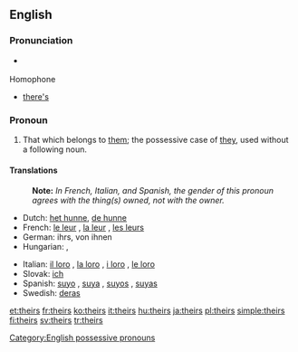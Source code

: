 {{wikipedia}}
==English==

===Pronunciation===
* {{audio|en-us-theirs.ogg|Audio (US)}}
*: {{rhymes|ɛə(r)z}}

;Homophone
* [[there's]]

===Pronoun===
{{en-pron}}

# That which belongs to [[them]]; the possessive case of [[they]], used without a following noun.

====Translations====
{{trans-top|that which belongs to them}}
: '''Note:''' ''In French, Italian, and Spanish, the gender of this pronoun agrees with the thing(s) owned, not with the owner.''
* Dutch: [[het hunne]], [[de hunne]]
* French: [[le leur]] {{f|s}}, [[la leur]] {{f|s}}, [[les leurs]] {{p}}
* German: ihrs, von ihnen
* Hungarian: {{t|hu|övék}},  {{t|hu|övéik}}
{{trans-mid}}
* Italian: [[il loro]] {{m|s}}, [[la loro]] {{f|s}}, [[i loro]] {{m|p}}, [[le loro]] {{f|p}}
* Slovak: [[ich#Slovak|ich]]
* Spanish: [[suyo]] {{m|s}}, [[suya]] {{f|s}}, [[suyos]] {{m|p}}, [[suyas]] {{f|p}}
* Swedish: [[deras]]
{{trans-bottom}}

[[Category:English possessive pronouns]]

[[et:theirs]]
[[fr:theirs]]
[[ko:theirs]]
[[it:theirs]]
[[hu:theirs]]
[[ja:theirs]]
[[pl:theirs]]
[[simple:theirs]]
[[fi:theirs]]
[[sv:theirs]]
[[tr:theirs]]
